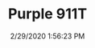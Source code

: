 ---
width: 2000
height: 1333
title: Purple 911T
description: Purple 911T badges at CarParc USA.
date: 2/29/2020 1:56:23 PM
cameraMake: Sony
cameraModel: ILCE-7M3
lens: ZEISS Batis 2/40 CF
settingsfStop: f/2
settingsISO: ISO 8000
settingsShutter: 1/4000
settingsFocalLength: 40 mm
---